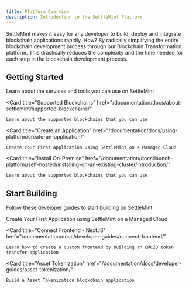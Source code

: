 ```yaml
---
title: Platform Overview
description: Introduction to the SettleMint Platform
---
```



SettleMint makes it easy for any developer to build, deploy and integrate blockchain applications rapidly. How? By radically simplifying the entire blockchain development process through our Blockchain Transformation platform. This drastically reduces the complexity and the time needed for each step in the blockchain development process.

## Getting Started

<Cards>
  <Card
    title="SettleMint Components"
    href="/documentation/docs/about-settlemint/components/"
  >
    Learn about the services and tools you can use on SettleMint
  </Card>

  <Card
    title="Supported Blockchains"
    href="/documentation/docs/about-settlemint/supported-blockchains/"
  >
    Learn about the supported blockchains that you can use
  </Card>

  <Card
    title="Create an Application"
    href="/documentation/docs/using-platform/create-an-application/"
  >
    Create Your First Application using SettleMint on a Managed Cloud
  </Card>

  <Card
    title="Install On-Premise"
    href="/documentation/docs/launch-platform/self-hosted/installing-on-an-existing-cluster/introduction/"
  >
    Learn about the supported blockchains that you can use
  </Card>
</Cards>

## Start Building

Follow these developer guides to start building on SettleMint

<Cards>
  <Card
    title="Hello World Application"
    href="/documentation/docs/using-platform/create-an-application/"
  >
    Create Your First Application using SettleMint on a Managed Cloud
  </Card>

  <Card
    title="Connect Frontend - NextJS"
    href="/documentation/docs/developer-guides/connect-frontend/"
  >
    Learn how to create a custom frontend by building an ERC20 token transfer application
  </Card>

  <Card
    title="Asset Tokenization"
    href="/documentation/docs/developer-guides/asset-tokenization/"
  >
    Build a Asset Tokenization blockchain application
  </Card>
</Cards>
